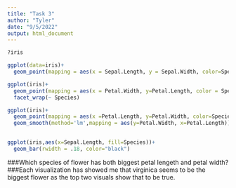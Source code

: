 ```yaml
---
title: "Task 3"
author: "Tyler"
date: "9/5/2022"
output: html_document
---
```

```r
?iris
```

```r
ggplot(data=iris)+
  geom_point(mapping = aes(x = Sepal.Length, y = Sepal.Width, color=Species))

```
```r
ggplot(iris)+
  geom_point(mapping = aes(x = Petal.Width, y=Petal.Length, color = Species, shape = Species))+
  facet_wrap(~ Species)
```
```r
ggplot(iris)+
  geom_point(mapping = aes(x =Petal.Length, y=Petal.Width, color=Species, shape=Species))+
  geom_smooth(method='lm',mapping = aes(y=Petal.Width, x=Petal.Length))
  
```
```r
ggplot(iris,aes(x=Sepal.Length, fill=Species))+
  geom_bar(rwidth = .18, color="black")
```
###Which species of flower has both biggest petal lengeth and petal width? 
###Each visualization has showed me that virginica seems to be the biggest flower as the top two visuals show that to be true. 



